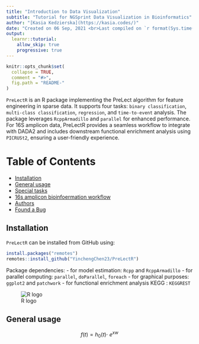 ```yaml
---
title: "Introduction to Data Visualization"
subtitle: "Tutorial for NGSprint Data Visualization in Bioinformatics"
author: "[Kasia Kedzierska](https://kasia.codes/)"
date: "Created on 06 Sep, 2021 <br>Last compiled on `r format(Sys.time(), '%d %b, %Y')`"
output: 
  learnr::tutorial:
    allow_skip: true
    progressive: true
---
```



<!-- README.md is generated from README.Rmd. Please edit that file -->

```r
knitr::opts_chunk$set(
  collapse = TRUE,
  comment = "#>",
  fig.path = "README-"
)
```


`PreLectR` is an R package implementing the PreLect algorithm for feature engineering in sparse data. It supports four tasks: `binary classification`, `multi-class classification`, `regression`, and `time-to-event` analysis. The package leverages `RcppArmadillo` and `parallel` for enhanced performance. For 16S amplicon data, PreLectR provides a seamless workflow to integrate with DADA2 and includes downstream functional enrichment analysis using `PICRUSt2`, ensuring a user-friendly experience.



Table of Contents
====================
- [Installation](#Installation)
- [General usage](#general-usage)
- [Special tasks](#lambda-tuning)
- [16s amplicon bioinfoermation workflow](#selection-profile)
- [Authors](#authors)
- [Found a Bug](#found-a-bug)


## Installation

`PreLectR` can be installed from GitHub using:

```r
install.packages("remotes")
remotes::install_github("YinchengChen23/PreLectR")
```

Package dependencies:
- for model estimation: `Rcpp` and `RcppArmadillo`
- for parallel computing: `parallel`, `doParallel`, `foreach`
- for graphical purposes: `ggplot2` and `patchwork` 
- for functional enrichment analysis KEGG : `KEGGREST` 



![R logo](man/figures/img1.png)


## General usage


$$
f(t) = h_0(t)\cdot\ e^{xw}  
$$

